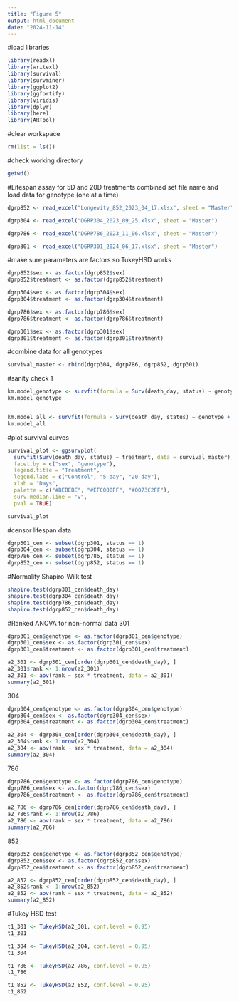 ```yaml
---
title: "Figure 5"
output: html_document
date: "2024-11-14"
---
```


#load libraries
```r
library(readxl)
library(writexl)
library(survival)
library(survminer)
library(ggplot2)
library(ggfortify)
library(viridis)
library(dplyr)
library(here)
library(ARTool)
```
#clear workspace
```r
rm(list = ls())
```

#check working directory
```r
getwd()
```

#Lifespan assay for 5D and 20D treatments combined
set file name and load data for genotype (one at a time)
```r
dgrp852 <- read_excel("Longevity_852_2023_04_17.xlsx", sheet = "Master")

dgrp304 <- read_excel("DGRP304_2023_09_25.xlsx", sheet = "Master")

dgrp786 <- read_excel("DGRP786_2023_11_06.xlsx", sheet = "Master")

dgrp301 <- read_excel("DGRP301_2024_06_17.xlsx", sheet = "Master")
```

#make sure parameters are factors so TukeyHSD works
```r
dgrp852$sex <- as.factor(dgrp852$sex)
dgrp852$treatment <- as.factor(dgrp852$treatment)

dgrp304$sex <- as.factor(dgrp304$sex)
dgrp304$treatment <- as.factor(dgrp304$treatment)

dgrp786$sex <- as.factor(dgrp786$sex)
dgrp786$treatment <- as.factor(dgrp786$treatment)

dgrp301$sex <- as.factor(dgrp301$sex)
dgrp301$treatment <- as.factor(dgrp301$treatment)
```

#combine data for all genotypes
```r
survival_master <- rbind(dgrp304, dgrp786, dgrp852, dgrp301)
```

#sanity check 1
```r
km.model_genotype <- survfit(formula = Surv(death_day, status) ~ genotype, data = survival_master)
km.model_genotype


km.model_all <- survfit(formula = Surv(death_day, status) ~ genotype + sex + treatment, data = survival_master)
km.model_all

```

#plot survival curves
```r
survival_plot <- ggsurvplot(
  survfit(Surv(death_day, status) ~ treatment, data = survival_master),
  facet.by = c("sex", "genotype"),
  legend.title = "Treatment",
  legend.labs = c("Control", "5-day", "20-day"),
  xlab = "Days",
  palette = c("#BEBEBE", "#EFC000FF", "#0073C2FF"),
  surv.median.line = "v",
  pval = TRUE)

survival_plot
```

#censor lifespan data
```r
dgrp301_cen <- subset(dgrp301, status == 1)
dgrp304_cen <- subset(dgrp304, status == 1)
dgrp786_cen <- subset(dgrp786, status == 1)
dgrp852_cen <- subset(dgrp852, status == 1)
```

#Normality Shapiro-Wilk test
```r
shapiro.test(dgrp301_cen$death_day)
shapiro.test(dgrp304_cen$death_day)
shapiro.test(dgrp786_cen$death_day)
shapiro.test(dgrp852_cen$death_day)
```

#Ranked ANOVA for non-normal data
301
```r
dgrp301_cen$genotype <- as.factor(dgrp301_cen$genotype)
dgrp301_cen$sex <- as.factor(dgrp301_cen$sex)
dgrp301_cen$treatment <- as.factor(dgrp301_cen$treatment)

a2_301 <- dgrp301_cen[order(dgrp301_cen$death_day), ]
a2_301$rank <- 1:nrow(a2_301)
a2_301 <- aov(rank ~ sex * treatment, data = a2_301)
summary(a2_301)
```
304
```r
dgrp304_cen$genotype <- as.factor(dgrp304_cen$genotype)
dgrp304_cen$sex <- as.factor(dgrp304_cen$sex)
dgrp304_cen$treatment <- as.factor(dgrp304_cen$treatment)

a2_304 <- dgrp304_cen[order(dgrp304_cen$death_day), ]
a2_304$rank <- 1:nrow(a2_304)
a2_304 <- aov(rank ~ sex * treatment, data = a2_304)
summary(a2_304)
```
786
```r
dgrp786_cen$genotype <- as.factor(dgrp786_cen$genotype)
dgrp786_cen$sex <- as.factor(dgrp786_cen$sex)
dgrp786_cen$treatment <- as.factor(dgrp786_cen$treatment)

a2_786 <- dgrp786_cen[order(dgrp786_cen$death_day), ]
a2_786$rank <- 1:nrow(a2_786)
a2_786 <- aov(rank ~ sex * treatment, data = a2_786)
summary(a2_786)
```
852
```r
dgrp852_cen$genotype <- as.factor(dgrp852_cen$genotype)
dgrp852_cen$sex <- as.factor(dgrp852_cen$sex)
dgrp852_cen$treatment <- as.factor(dgrp852_cen$treatment)

a2_852 <- dgrp852_cen[order(dgrp852_cen$death_day), ]
a2_852$rank <- 1:nrow(a2_852)
a2_852 <- aov(rank ~ sex * treatment, data = a2_852)
summary(a2_852)
```

#Tukey HSD test
```r
t1_301 <- TukeyHSD(a2_301, conf.level = 0.95)
t1_301
```
```r
t1_304 <- TukeyHSD(a2_304, conf.level = 0.95)
t1_304
```
```r
t1_786 <- TukeyHSD(a2_786, conf.level = 0.95)
t1_786
```
```r
t1_852 <- TukeyHSD(a2_852, conf.level = 0.95)
t1_852
```

